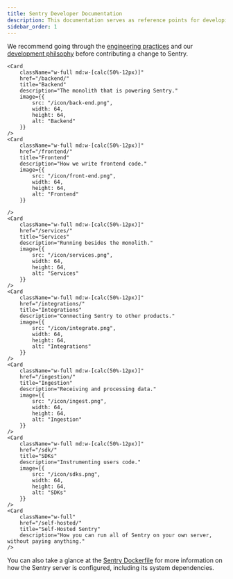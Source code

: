 ```yaml
---
title: Sentry Developer Documentation
description: This documentation serves as reference points for developing against Sentry, as well as finer details about running the Sentry services.
sidebar_order: 1
---
```


We recommend going through the [engineering practices](/engineering-practices) and our [development philsophy](/getting-started/philosophy/) before contributing a change to Sentry.


<div className="flex flex-wrap gap-6">
    <Card
        className="w-full"
        href="/development-infrastructure/"
        title="Development Infrastructure"
        description="How to get your local dev environment up and running."
        image={{
            src: "/icon/dev-infra.png",
            width: 64,
            height: 64,
            alt: "Development Infrastructure"
        }}
    />

    <Card
        className="w-full md:w-[calc(50%-12px)]"
        href="/backend/"
        title="Backend"
        description="The monolith that is powering Sentry."
        image={{
            src: "/icon/back-end.png",
            width: 64,
            height: 64,
            alt: "Backend"
        }}
    />
    <Card
        className="w-full md:w-[calc(50%-12px)]"
        href="/frontend/"
        title="Frontend"
        description="How we write frontend code."
        image={{
            src: "/icon/front-end.png",
            width: 64,
            height: 64,
            alt: "Frontend"
        }}

    />
    <Card
        className="w-full md:w-[calc(50%-12px)]"
        href="/services/"
        title="Services"
        description="Running besides the monolith."
        image={{
            src: "/icon/services.png",
            width: 64,
            height: 64,
            alt: "Services"
        }}
    />
    <Card
        className="w-full md:w-[calc(50%-12px)]"
        href="/integrations/"
        title="Integrations"
        description="Connecting Sentry to other products."
        image={{
            src: "/icon/integrate.png",
            width: 64,
            height: 64,
            alt: "Integrations"
        }}
    />
    <Card
        className="w-full md:w-[calc(50%-12px)]"
        href="/ingestion/"
        title="Ingestion"
        description="Receiving and processing data."
        image={{
            src: "/icon/ingest.png",
            width: 64,
            height: 64,
            alt: "Ingestion"
        }}
    />
    <Card
        className="w-full md:w-[calc(50%-12px)]"
        href="/sdk/"
        title="SDKs"
        description="Instrumenting users code."
        image={{
            src: "/icon/sdks.png",
            width: 64,
            height: 64,
            alt: "SDKs"
        }}
    />
    <Card
        className="w-full"
        href="/self-hosted/"
        title="Self-Hosted Sentry"
        description="How you can run all of Sentry on your own server, without paying anything."
    />
</div>

You can also take a glance at the [Sentry Dockerfile](https://github.com/getsentry/sentry/blob/master/self-hosted/Dockerfile) for more information on how the Sentry server is configured, including its system dependencies.
